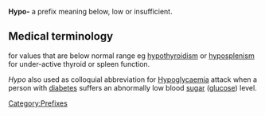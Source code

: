 '''Hypo-''' a prefix meaning below, low or insufficient. 


== Medical terminology == for values that are below normal range eg [[hypothyroidism]] or [[hyposplenism]] for under-active thyroid  or spleen function.

''Hypo'' also used as colloquial abbreviation for [[Hypoglycaemia]] attack when a person with [[diabetes]] suffers an abnormally low blood [[sugar]] ([[glucose]]) level.

[[Category:Prefixes]]